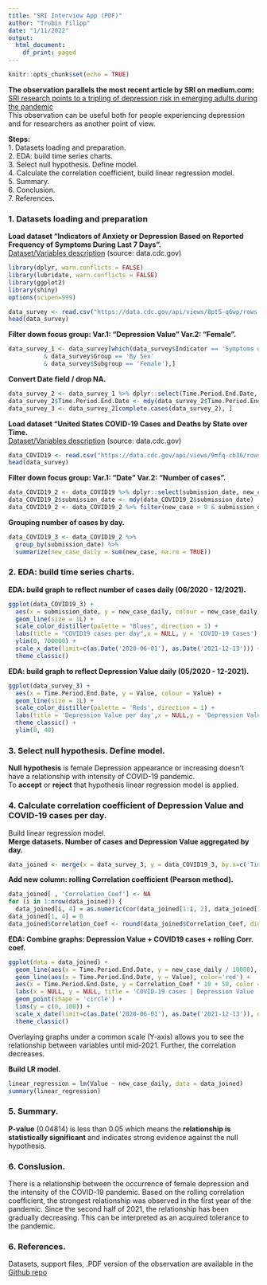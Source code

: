```yaml
---
title: "SRI Interview App (PDF)"
author: "Trubin Filipp"
date: "1/11/2022"
output:
  html_document:
    df_print: paged
---
```

```r
knitr::opts_chunk$set(echo = TRUE)
```

**The observation parallels the most recent article by SRI on medium.com:**      
[SRI research points to a tripling of depression risk in emerging adults during the pandemic](https://medium.com/dish/sri-research-points-to-a-tripling-of-depression-risk-in-emerging-adults-during-the-pandemic-c39819c00946)   
This observation can be useful both for people experiencing depression and for researchers as another point of view. 

**Steps:**  
1. Datasets loading and preparation.     
2. EDA: build time series charts.   
3. Select null hypothesis. Define model.   
4. Calculate the correlation coefficient, build linear regression model.   
5. Summary.   
6. Conclusion.   
7. References.   

### 1. Datasets loading and preparation
**Load dataset "Indicators of Anxiety or Depression Based on Reported Frequency of Symptoms During Last 7 Days".**   
[Dataset/Variables description](https://data.cdc.gov/NCHS/Indicators-of-Anxiety-or-Depression-Based-on-Repor/8pt5-q6wp) (source: data.cdc.gov)


```r
library(dplyr, warn.conflicts = FALSE)
library(lubridate, warn.conflicts = FALSE)
library(ggplot2)
library(shiny)
options(scipen=999) 

data_survey <- read.csv("https://data.cdc.gov/api/views/8pt5-q6wp/rows.csv?accessType=DOWNLOAD")
head(data_survey)
```

**Filter down focus group: Var.1: "Depression Value" Var.2: "Female".**   
```r
data_survey_1 <- data_survey[which(data_survey$Indicator == 'Symptoms of Depressive Disorder'
          & data_survey$Group == 'By Sex'
          & data_survey$Subgroup == 'Female'),]
```

**Convert Date field / drop NA.**   
```r
data_survey_2 <- data_survey_1 %>% dplyr::select(Time.Period.End.Date, Value)
data_survey_2$Time.Period.End.Date <- mdy(data_survey_2$Time.Period.End.Date)
data_survey_3 <- data_survey_2[complete.cases(data_survey_2), ]
```

**Load dataset "United States COVID-19 Cases and Deaths by State over Time.**      
[Dataset/Variables description](https://data.cdc.gov/Case-Surveillance/United-States-COVID-19-Cases-and-Deaths-by-State-o/9mfq-cb36) (source: data.cdc.gov)   
```r
data_COVID19 <- read.csv("https://data.cdc.gov/api/views/9mfq-cb36/rows.csv?accessType=DOWNLOAD")
head(data_survey)
```

**Filter down focus group: Var.1: "Date" Var.2: "Number of cases".**   
```r
data_COVID19_2 <- data_COVID19 %>% dplyr::select(submission_date, new_case)
data_COVID19_2$submission_date <- mdy(data_COVID19_2$submission_date)
data_COVID19_2 <- data_COVID19_2 %>% filter(new_case > 0 & submission_date <= as.Date('2021-12-13'))
```

**Grouping number of cases by day.** 
```r
data_COVID19_3 <- data_COVID19_2 %>%
  group_by(submission_date) %>%
  summarize(new_case_daily = sum(new_case, na.rm = TRUE))
```
### 2. EDA: build time series charts.
**EDA: build graph to reflect number of cases daily (06/2020 - 12/2021).**   
```r
ggplot(data_COVID19_3) +
  aes(x = submission_date, y = new_case_daily, colour = new_case_daily) +
  geom_line(size = 1L) +
  scale_color_distiller(palette = "Blues", direction = 1) +
  labs(title = "COVID19 cases per day",x = NULL, y = 'COVID-19 Cases') +
  ylim(0, 700000) +
  scale_x_date(limit=c(as.Date('2020-06-01'), as.Date('2021-12-13'))) +
  theme_classic()
```

**EDA: build graph to reflect Depression Value daily (05/2020 - 12-2021).**   
```r
ggplot(data_survey_3) +
  aes(x = Time.Period.End.Date, y = Value, colour = Value) +
  geom_line(size = 1L) +
  scale_color_distiller(palette = 'Reds', direction = 1) +
  labs(title = 'Depression Value per day',x = NULL,y = 'Depression Value') +
  theme_classic() +
  ylim(0, 40)
```

### 3. Select null hypothesis. Define model.   
**Null hypothesis** is female Depression appearance or increasing doesn't have a relationship with intensity of COVID-19 pandemic.   
To **accept** or **reject** that hypothesis linear regression model is applied.

### 4. Calculate correlation coefficient of Depression Value and COVID-19 cases per day.    
Build linear regression model.     
**Merge datasets. Number of cases and Depression Value aggregated by day.**   
```r
data_joined <- merge(x = data_survey_3, y = data_COVID19_3, by.x=c('Time.Period.End.Date'), by.y=c('submission_date'))
```

**Add new column: rolling Correlation coefficient (Pearson method).**   
```r
data_joined[ , 'Correlation_Coef'] <- NA
for (i in 1:nrow(data_joined)) {
  data_joined[i, 4] = as.numeric(cor(data_joined[1:i, 2], data_joined[1:i, 3]))}
data_joined[1, 4] = 0
data_joined$Correlation_Coef <- round(data_joined$Correlation_Coef, digits = 2)
```


**EDA: Combine graphs: Depression Value + COVID19 cases + rolling Corr. coef.**  
```r
ggplot(data = data_joined) +
  geom_line(aes(x = Time.Period.End.Date, y = new_case_daily / 10000), color='blue') +
  geom_line(aes(x = Time.Period.End.Date, y = Value), color='red') +
  aes(x = Time.Period.End.Date, y = Correlation_Coef * 10 + 50, color = Correlation_Coef) +
  labs(x = NULL, y = NULL, title = 'COVID-19 cases | Depression Value | Rolling Correlation coef') +
  geom_point(shape = 'circle') +
  lims(y = c(0, 100)) +
  scale_x_date(limit=c(as.Date('2020-06-01'), as.Date('2021-12-13')), date_breaks = '3 month', date_labels='%Y/%m') +
  theme_classic()
```
Overlaying graphs under a common scale (Y-axis) allows you to see the relationship between variables until mid-2021. Further, the correlation decreases.  

**Build LR model.**   
```r
linear_regression = lm(Value ~ new_case_daily, data = data_joined)
summary(linear_regression)
```

### 5. Summary.    
**P-value** (0.04814) is less than 0.05 which means the **relationship is statistically significant** and indicates strong evidence against the null hypothesis.  

### 6. Conslusion.   
There is a relationship between the occurrence of female depression and the intensity of the COVID-19 pandemic. Based on the rolling correlation coefficient, the strongest relationship was observed in the first year of the pandemic. Since the second half of 2021, the relationship has been gradually decreasing. This can be interpreted as an acquired tolerance to the pandemic. 

### 6. References. 
Datasets, support files, .PDF version of the observation are available in the [Github repo](https://github.com/5filipp/SRI_interview.git)



